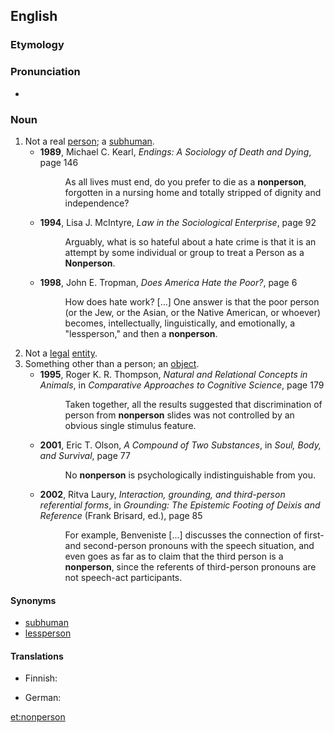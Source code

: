 ==English==

===Etymology===
{{prefix|non|person|lang=en}}

===Pronunciation===
* {{IPA|/ˈnɒnpɜː(r)sən/|lang=en}}

===Noun===
{{en-noun|s|nonpeople}}

# Not a real [[person]]; a [[subhuman]].
#* '''1989''', Michael C. Kearl, ''Endings: A Sociology of Death and Dying'', page 146
#*: As all lives must end, do you prefer to die as a '''nonperson''', forgotten in a nursing home and totally stripped of dignity and independence?
#* '''1994''', Lisa J. McIntyre, ''Law in the Sociological Enterprise'', page 92
#*: Arguably, what is so hateful about a hate crime is that it is an attempt by some individual or group to treat a Person as a '''Nonperson'''.
#* '''1998''', John E. Tropman, ''Does America Hate the Poor?'', page 6
#*: How does hate work? [...] One answer is that the poor person (or the Jew, or the Asian, or the Native American, or whoever) becomes, intellectually, linguistically, and emotionally, a "lessperson," and then a '''nonperson'''.
# Not a [[legal]] [[entity]].
# Something other than a person; an [[object]].
#* '''1995''', Roger K. R. Thompson, ''Natural and Relational Concepts in Animals'', in ''Comparative Approaches to Cognitive Science'', page 179
#*: Taken together, all the results suggested that discrimination of person from '''nonperson''' slides was not controlled by an obvious single stimulus feature.
#* '''2001''', Eric T. Olson, ''A Compound of Two Substances'', in ''Soul, Body, and Survival'', page 77
#*: No '''nonperson''' is psychologically indistinguishable from you.
#* '''2002''', Ritva Laury, ''Interaction, grounding, and third-person referential forms'', in ''Grounding: The Epistemic Footing of Deixis and Reference'' (Frank Brisard, ed.), page 85
#*: For example, Benveniste [...] discusses the connection of first- and second-person pronouns with the speech situation, and even goes as far as to claim that the third person is a '''nonperson''', since the referents of third-person pronouns are not speech-act participants.

====Synonyms====
* [[subhuman]]
* [[lessperson]]

====Translations====
{{trans-top|not a real person; a subhuman}}
* Finnish: {{t+|fi|epähenkilö}}
{{trans-mid}}
* German: {{t+|de|Unperson|f}}
{{trans-bottom}}

[[et:nonperson]]